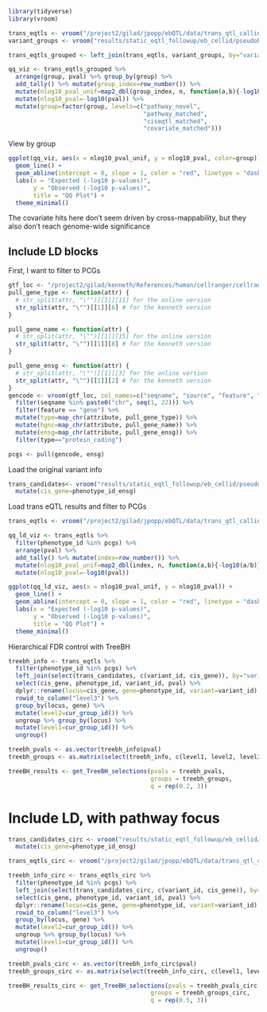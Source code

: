 ```r
library(tidyverse)
library(vroom)
```

```r
trans_eqtls <- vroom("/project2/gilad/jpopp/ebQTL/data/trans_qtl_calling/gtex/trans_eqtl_results_2.tsv")
variant_groups <- vroom("results/static_eqtl_followup/eb_cellid/pseudobulk_tmm/basic/8pcs/trans_eqtl_variant_candidate_info.GOBP_CIRCULATORY_SYSTEM_DEVELOPMENT.Artery-Tibial.tsv")

trans_eqtls_grouped <- left_join(trans_eqtls, variant_groups, by="variant_id")
```

```r
qq_viz <- trans_eqtls_grouped %>%
  arrange(group, pval) %>% group_by(group) %>%
  add_tally() %>% mutate(group_index=row_number()) %>%
  mutate(nlog10_pval_unif=map2_dbl(group_index, n, function(a,b){-log10(a/b)})) %>%
  mutate(nlog10_pval=-log10(pval)) %>%
  mutate(group=factor(group, levels=c("pathway_novel",
                                      "pathway_matched",
                                      "ciseqtl_matched",
                                      "covariate_matched")))
```

View by group
```r
ggplot(qq_viz, aes(x = nlog10_pval_unif, y = nlog10_pval, color=group)) +
  geom_line() +
  geom_abline(intercept = 0, slope = 1, color = "red", linetype = "dashed") +
  labs(x = "Expected (-log10 p-values)",
       y = "Observed (-log10 p-values)",
       title = "QQ Plot") +
  theme_minimal()
```

The covariate hits here don't seem driven by cross-mappability, but they also don't reach genome-wide significance 

## Include LD blocks
First, I want to filter to PCGs 
```r
gtf_loc <- "/project2/gilad/kenneth/References/human/cellranger/cellranger4.0/refdata-gex-GRCh38-2020-A/genes/genes.gtf"
pull_gene_type <- function(attr) {
  # str_split(attr, "\"")[[1]][11] for the online version
  str_split(attr, "\"")[[1]][6] # for the kenneth version
}

pull_gene_name <- function(attr) {
  # str_split(attr, "\"")[[1]][15] for the online version
  str_split(attr, "\"")[[1]][8] # for the kenneth version
}

pull_gene_ensg <- function(attr) {
  # str_split(attr, "\"")[[1]][3] for the online version
  str_split(attr, "\"")[[1]][2] # for the kenneth version
}
gencode <- vroom(gtf_loc, col_names=c("seqname", "source", "feature", "start", "end", "score", "strand", "frame", "attribute"), skip=5) %>%
  filter(seqname %in% paste0("chr", seq(1, 22))) %>%
  filter(feature == "gene") %>%
  mutate(type=map_chr(attribute, pull_gene_type)) %>%
  mutate(hgnc=map_chr(attribute, pull_gene_name)) %>%
  mutate(ensg=map_chr(attribute, pull_gene_ensg)) %>%
  filter(type=="protein_coding")

pcgs <- pull(gencode, ensg)
```

Load the original variant info
```r
trans_candidates<- vroom("results/static_eqtl_followup/eb_cellid/pseudobulk_tmm/basic/8pcs/trans_eqtl_variant_candidate_info.GOBP_TISSUE_DEVELOPMENT.Artery-Tibial.tsv") %>%
  mutate(cis_gene=phenotype_id_ensg)
```


Load trans eQTL results and filter to PCGs
```r
trans_eqtls <- vroom("/project2/gilad/jpopp/ebQTL/data/trans_qtl_calling/gtex/trans_eqtl_results_with_ld.tsv")

qq_ld_viz <- trans_eqtls %>%
  filter(phenotype_id %in% pcgs) %>%
  arrange(pval) %>% 
  add_tally() %>% mutate(index=row_number()) %>%
  mutate(nlog10_pval_unif=map2_dbl(index, n, function(a,b){-log10(a/b)})) %>%
  mutate(nlog10_pval=-log10(pval))
```

```r
ggplot(qq_ld_viz, aes(x = nlog10_pval_unif, y = nlog10_pval)) +
  geom_line() +
  geom_abline(intercept = 0, slope = 1, color = "red", linetype = "dashed") +
  labs(x = "Expected (-log10 p-values)",
       y = "Observed (-log10 p-values)",
       title = "QQ Plot") +
  theme_minimal()
```

Hierarchical FDR control with TreeBH
```r
treebh_info <- trans_eqtls %>%
  filter(phenotype_id %in% pcgs) %>%
  left_join(select(trans_candidates, c(variant_id, cis_gene)), by="variant_id") %>%
  select(cis_gene, phenotype_id, variant_id, pval) %>%
  dplyr::rename(locus=cis_gene, gene=phenotype_id, variant=variant_id) %>%
  rowid_to_column("level3") %>%
  group_by(locus, gene) %>%
  mutate(level2=cur_group_id()) %>%
  ungroup %>% group_by(locus) %>%
  mutate(level1=cur_group_id()) %>%
  ungroup()

treebh_pvals <- as.vector(treebh_info$pval)
treebh_groups <- as.matrix(select(treebh_info, c(level1, level2, level3)))

treeBH_results <- get_TreeBH_selections(pvals = treebh_pvals,
                                        groups = treebh_groups,
                                        q = rep(0.2, 3))

```

# Include LD, with pathway focus
```r
trans_candidates_circ <- vroom("results/static_eqtl_followup/eb_cellid/pseudobulk_tmm/basic/8pcs/trans_eqtl_variant_candidate_info.GOBP_CIRCULATORY_SYSTEM_DEVELOPMENT.Artery-Tibial.tsv") %>%
  mutate(cis_gene=phenotype_id_ensg)

trans_eqtls_circ <- vroom("/project2/gilad/jpopp/ebQTL/data/trans_qtl_calling/gtex/trans_eqtl_results_with_ld.pathway.tsv")
```

```r
treebh_info_circ <- trans_eqtls_circ %>%
  filter(phenotype_id %in% pcgs) %>%
  left_join(select(trans_candidates_circ, c(variant_id, cis_gene)), by="variant_id") %>%
  select(cis_gene, phenotype_id, variant_id, pval) %>%
  dplyr::rename(locus=cis_gene, gene=phenotype_id, variant=variant_id) %>%
  rowid_to_column("level3") %>%
  group_by(locus, gene) %>%
  mutate(level2=cur_group_id()) %>%
  ungroup %>% group_by(locus) %>%
  mutate(level1=cur_group_id()) %>%
  ungroup()

treebh_pvals_circ <- as.vector(treebh_info_circ$pval)
treebh_groups_circ <- as.matrix(select(treebh_info_circ, c(level1, level2, level3)))

treeBH_results_circ <- get_TreeBH_selections(pvals = treebh_pvals_circ,
                                        groups = treebh_groups_circ,
                                        q = rep(0.5, 3))
```


